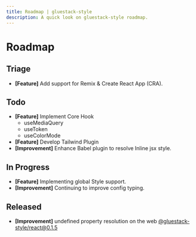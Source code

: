 ```yaml
---
title: Roadmap | gluestack-style
description: A quick look on gluestack-style roadmap.
---
```



<Meta title="More/Roadmap" />

# Roadmap

## Triage

- **[Feature]** Add support for Remix & Create React App (CRA).

## Todo

- **[Feature]** Implement Core Hook
  - useMediaQuery
  - useToken
  - useColorMode
- **[Feature]** Develop Tailwind Plugin
- **[Improvement]** Enhance Babel plugin to resolve Inline jsx style.

## In Progress

- **[Feature]** Implementing global Style support.
- **[Improvement]** Continuing to improve config typing.

## Released

- **[Improvement]** undefined property resolution on the web [@gluestack-style/react@0.1.5](https://github.com/gluestack/gluestack-style/releases/tag/%40gluestack-style%2Freact%400.1.5)
